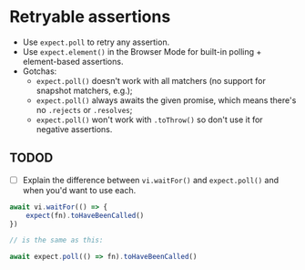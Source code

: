 # Retryable assertions

- Use `expect.poll` to retry any assertion.
- Use `expect.element()` in the Browser Mode for built-in polling + element-based assertions.
- Gotchas:
  - `expect.poll()` doesn't work with all matchers (no support for snapshot matchers, e.g.);
  - `expect.poll()` always awaits the given promise, which means there's no `.rejects` or `.resolves`;
  - `expect.poll()` won't work with `.toThrow()` so don't use it for negative assertions.

## TODOD

- [ ] Explain the difference between `vi.waitFor()` and `expect.poll()` and when you'd want to use each.

```ts
await vi.waitFor(() => {
	expect(fn).toHaveBeenCalled()
})

// is the same as this:

await expect.poll(() => fn).toHaveBeenCalled()
```
